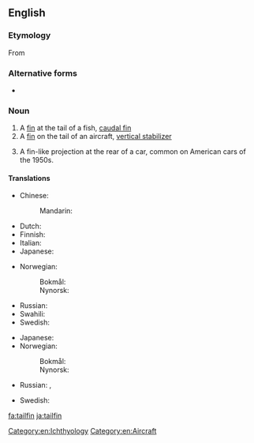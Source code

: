 ==English==

===Etymology===
From {{compound|tail|fin|lang=en}}

===Alternative forms===
* {{l|en|tail fin}}

===Noun===
{{en-noun}}
{{wikipedia}}

# A [[fin]] at the tail of a fish, [[caudal fin]]
# A [[fin]] on the tail of an aircraft, [[vertical stabilizer]]
# {{context|automotive|lang=en}} A fin-like projection at the rear of a car, common on American cars of the 1950s.

====Translations====
{{trans-top|fin at the tail of fish}}
* Chinese:
*: Mandarin: {{t+|cmn|尾鳍|tr=wěiqí|sc=Hani}}
* Dutch: {{t+|nl|staartvin|f}}
* Finnish: {{t|fi|pyrstöevä}}
* Italian: {{t|it|pinna caudale|f}}
* Japanese: {{t|ja|尾鰭|tr=[[おびれ]], obire}}
{{trans-mid}}
* Norwegian: 
*: Bokmål: {{t|nb|halefinne|m}}
*: Nynorsk: {{t|nn|halefinne|m}}
* Russian: {{t|ru|хвостовой плавник|m|tr=xvostovój plavník}}
* Swahili: {{t|sw|pezi la mkia}}
* Swedish: {{t|sv|stjärtfena|c}}
{{trans-bottom}}

{{trans-top|fin on the tail of an aircraft}}
* Japanese: {{t|ja|垂直尾翼|tr=[[すいちょくびよく]], suichoku-biyoku}}
* Norwegian:
*: Bokmål: {{t|nb|halefinne|m}}
*: Nynorsk: {{t|nn|halefinne|m}}
{{trans-mid}}
* Russian: {{t+|ru|киль|m|tr=kil'}}, {{t|ru|вертикальный стабилизатор|m|tr=v'ertikál'nyj stabilizátor}}
{{trans-bottom}}

{{trans-top|fin like projection at the rear of a car}}
* Swedish: {{t|sv|stjärtfena|c}}
{{trans-mid}}
{{trans-bottom}}

[[Category:en:Ichthyology]]
[[Category:en:Aircraft]]

[[fa:tailfin]]
[[ja:tailfin]]